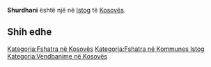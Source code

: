 {{Fshat në 
 | Emri                = Shurdhani
 | EmriAlt                = 
 | NAME_SHORT_FORM=      
 | NAME_GENERIC=      
 | NAME_SORT_NAME_RO=      SHURDHANI
 | FULL_NAME_RO = Shurdhani
 | FULL_NAME_ND_RO=Shurdhani
 | SORT_NAME_RG=SHURDHANI
 | FULL_NAME_RG=Shurdhani
 | FULL_NAME_ND_RG=Shurdhani
 | SRP_NAME_SHORT_FORM=      
 | SRP_NAME_GENERIC=      
 | SRP_NAME_SORT_NAME_RO=      
 | SRP_FULL_NAME_RO = 
 | SRP_FULL_NAME_ND_RO=
 | SRP_SORT_NAME_RG=
 | SRP_FULL_NAME_RG=
 | SRP_FULL_NAME_ND_RG=
 | Emri (Rasa dhanore) = 
 | Figura              = 
 | Shteti              = Kosovo
 | Komuna              = Istog
 | Kodi postar         = 
 | Sipërfaqja          = 

 | Popullsia           = 

 | Regj. i popullsisë  = 
 | Dend. e popullsisë  = 
 | Faqja zyrtare       = 
 <!--- Koordinatat ----> 
 | Gjerësia            = 42.304167
 | Gjatësia            = 21.546389
 | Lartësia            = 
}}
'''Shurdhani''' është një [[]] në [[Istog]] të [[Kosovës]].

<!-- == Gjeografia == -->
<!-- == Historia == -->
<!-- == Demografia == -->
== Shih edhe ==
{{Komuna Istog}}
{{Kosovo-Administrata-Cung}}

[[Kategoria:Fshatra në Kosovës]]
[[Kategoria:Fshatra në Kommunes Istog]]
[[Kategoria:Vendbanime në Kosovës]]
